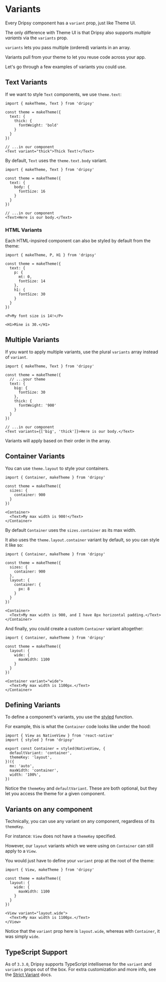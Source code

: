 # Variants

Every Dripsy component has a `variant` prop, just like Theme UI.

The only difference with Theme UI is that Dripsy also supports _multiple variants_ via the `variants` prop.

`variants` lets you pass multiple (ordered) variants in an array.

Variants pull from your theme to let you reuse code across your app.

Let's go through a few examples of variants you could use.

## Text Variants

If we want to style `Text` components, we use `theme.text`:

```tsx
import { makeTheme, Text } from 'dripsy'

const theme = makeTheme({
  text: {
    thick: {
      fontWeight: 'bold'
    }
  }
})

// ...in our component
<Text variant="thick">Thick Text!</Text>
```

By default, `Text` uses the `theme.text.body` variant.

```tsx
import { makeTheme, Text } from 'dripsy'

const theme = makeTheme({
  text: {
    body: {
      fontSize: 16
    }
  }
})

// ...in our component
<Text>Here is our body.</Text>
```

### HTML Variants

Each HTML-inpsired component can also be styled by default from the theme:

```tsx
import { makeTheme, P, H1 } from 'dripsy'

const theme = makeTheme({
  text: {
    p: {
      mt: 0,
      fontSize: 14
    },
    h1: {
      fontSize: 30
    }
  }
})

<P>My font size is 14!</P>

<H1>Mine is 30.</H1>
```

## Multiple Variants

If you want to apply multiple variants, use the plural `variants` array instead of `variant`.

```tsx
import { makeTheme, Text } from 'dripsy'

const theme = makeTheme({
  // ...your theme
  text: {
    big: {
      fontSize: 30
    },
    thick: {
      fontWeight: '900'
    }
  }
})

// ...in our component
<Text variants={['big', 'thick']}>Here is our body.</Text>
```

Variants will apply based on their order in the array.

## Container Variants

You can use `theme.layout` to style your containers.

```tsx
import { Container, makeTheme } from 'dripsy'

const theme = makeTheme({
  sizes: {
    container: 900
  }
})

<Container>
  <Text>My max width is 900!</Text>
</Container>
```

By default `Container` uses the `sizes.container` as its max width.

It also uses the `theme.layout.container` variant by default, so you can style it like so:

```tsx
import { Container, makeTheme } from 'dripsy'

const theme = makeTheme({
  sizes: {
    container: 900
  },
  layout: {
    container: {
      px: 8
    }
  }
})

<Container>
  <Text>My max width is 900, and I have 8px horizontal padding.</Text>
</Container>
```

And finally, you could create a custom `Container` variant altogether:

```tsx
import { Container, makeTheme } from 'dripsy'

const theme = makeTheme({
  layout: {
    wide: {
      maxWidth: 1100
    }
  }
})

<Container variant="wide">
  <Text>My max width is 1100px.</Text>
</Container>
```

## Defining Variants

To define a component's variants, you use the [styled](/apis/styled) function.

For example, this is what the `Container` code looks like under the hood:

```tsx
import { View as NativeView } from 'react-native'
import { styled } from 'dripsy'

export const Container = styled(NativeView, {
  defaultVariant: 'container',
  themeKey: 'layout',
})({
  mx: 'auto',
  maxWidth: 'container',
  width: '100%',
})
```

Notice the `themeKey` and `defaultVariant`. These are both optional, but they let you access the theme for a given component.

## Variants on any component

Technically, you can use any variant on any component, regardless of its `themeKey`.

For instance: `View` does not have a `themeKey` specified.

However, our `layout` variants which we were using on `Container` can still apply to a `View`.

You would just have to define your `variant` prop at the root of the theme:

```tsx
import { View, makeTheme } from 'dripsy'

const theme = makeTheme({
  layout: {
    wide: {
      maxWidth: 1100
    }
  }
})

<View variant="layout.wide">
  <Text>My max width is 1100px.</Text>
</View>
```

Notice that the `variant` prop here is `layout.wide`, whereas with `Container`, it was simply `wide`.

## TypeScript Support

As of `3.3.0`, Dripsy supports TypeScript intellisense for the `variant` and `variants` props out of the box. For extra customization and more info, see the [Strict Variant](/typescript/variants) docs.
